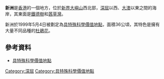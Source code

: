 {{otheruses|subject=香港的地方|other=中國湖北省武漢市下轄的市轄區|新洲区}}
'''新洲'''是[[香港|香港]]的一個地方，位於[[新界|新界]][[大嶼山|大嶼山]]西北部，[[深屈|深屈]]以西、[[大澳|大澳]]以東之間的海岸，其東面是[[鐵德樹|鐵德樹]]和[[茜草灣_(大嶼山)|茜草灣]]。

新洲於1999年5月4日被劃定為[[具特殊科學價值地點|具特殊科學價值地點]]，面積36公頃，其特色是擁有大量不同品種的[[杜鵑花|杜鵑花]]。

==參考資料==
*[http://hk-green.com/news/new74.htm 具特殊科學價值地點] {{Wayback|url=http://hk-green.com/news/new74.htm |date=20160907121243 }}

{{HK-geo-stub}}

[[Category:深屈|Category:深屈]]
[[Category:具特殊科學價值地點|Category:具特殊科學價值地點]]